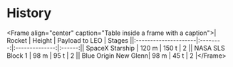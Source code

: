 # History

\<Frame align="center" caption="Table inside a frame with a caption">| Rocket | Height | Payload to LEO | Stages ||:---------------------|:--------:|:--------------:|:------:|| SpaceX Starship | 120 m | 150 t | 2 || NASA SLS Block 1 | 98 m | 95 t | 2 || Blue Origin New Glenn| 98 m | 45 t | 2 |\</Frame>
